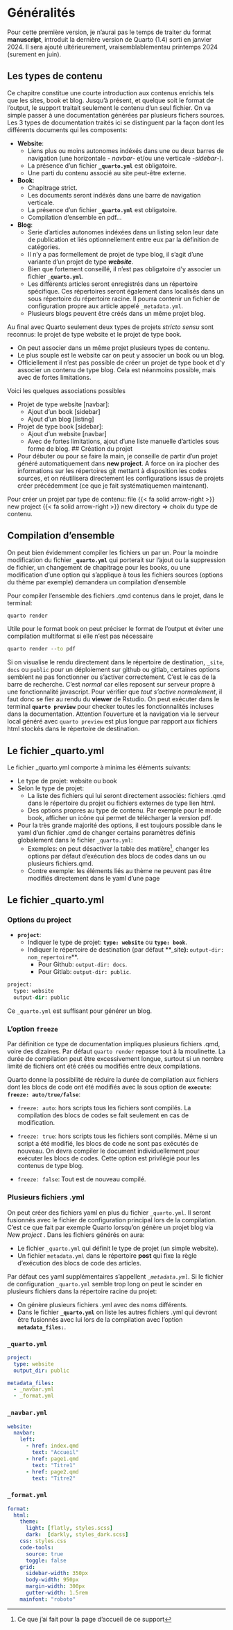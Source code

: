 
# Généralités

::: callout-note
Pour cette première version, je n'aurai pas le temps de traiter du format **manuscript**, introduit la dernière version de Quarto (1.4) sorti en janvier 2024. Il sera ajouté ultérieurement, vraisemblablementau printemps 2024 (surement en juin).
:::


## Les types de contenu

Ce chapitre constitue une courte introduction aux contenus enrichis tels que les sites, book et blog.  Jusqu'à présent, et quelque soit le format de l'output, le support traitait seulement le contenu d'un seul fichier. On va simple passer à une documentation générées par plusieurs fichers sources. Les 3 types de documentation traités ici se distinguent par la façon dont les différents documents qui les composents:

* **Website**: 
  * Liens plus ou moins autonomes indéxés dans une ou deux barres de navigation (une horizontale - *navbar*- et/ou une verticale -*sidebar*-).  
  * La présence d'un fichier **`_quarto.yml`** est obligatoire. 
  * Une parti du contenu associé au site peut-être externe.
* **Book**: 
  * Chapitrage strict. 
   * Les documents seront indéxés dans une barre de navigation verticale. 
   * La présence d'un fichier **`_quarto.yml`** est obligatoire.
   * Compilation d'ensemble en pdf...
* **Blog**: 
  * Serie d'articles autonomes indéxées dans un listing selon leur date de publication et liés optionnellement entre eux par la définition de catégories. 
  * Il n'y a pas formellement de projet de type blog, il s'agit d'une variante d'un projet de type ***website***. 
  * Bien que fortement conseillé, il n'est pas obligatoire d'y associer un fichier **`_quarto.yml`**.
  * Les différents articles seront enregistrés dans un répertoire spécifique. Ces répertoires seront également dans localisés dans un sous répertoire du répertoire racine. Il pourra contenir un fichier de configuration propre aux article appelé `_metadata.yml`. 
  * Plusieurs blogs peuvent être créés dans un même projet blog. 

Au final avec Quarto seulement deux types de projets *stricto sensu* sont reconnus: le projet de type website et le projet de type book.  

* On peut associer dans un même projet plusieurs types de contenu. 
* Le plus souple est le website car on peut y associer un book ou un blog. 
* Officiellement il n'est pas possible de créer un projet de type book et d'y associer un contenu de type blog. Cela est néanmoins possible, mais avec de fortes limitations. 

Voici les quelques associations possibles

* Projet de type website [navbar]:
  * Ajout d'un book      [sidebar]
  * Ajout d'un blog      [listing]
* Projet de type book    [sidebar]:
  * Ajout d'un website   [navbar]
  * Avec de fortes limitations, ajout d'une liste manuelle d'articles sous forme de blog.
## Création du projet

* Pour débuter ou pour se faire la main, je conseille de partir d'un projet généré automatiquement dans **new project**. A force on ira piocher des informations sur les répertoires git mettant à disposition les codes sources, et on réutilisera directement les configurations issus de projets créer précédemment (ce que je fait systématiquemen maintenant).

Pour créer un projet par type de contenu: file {{< fa solid arrow-right >}} new project {{< fa solid arrow-right >}} new directory => choix du type de contenu.

## Compilation d'ensemble

On peut bien évidemment compiler les fichiers un par un. Pour  la moindre modification du fichier **`_quarto.yml`** qui porterait sur l'ajout ou la suppression de fichier, un changement de chapitrage pour les books, ou une modification  d'une option qui s'applique à tous les fichiers sources (options du thème par exemple) demandera un compilation d'ensemble

Pour compiler l'ensemble des fichiers .qmd contenus dans le projet, dans le terminal:

```.mf
quarto render
```

Utile pour le format book on peut préciser le format de l'output et éviter une compilation multiformat si elle n'est pas nécessaire

```.mf
quarto render --to pdf
```

::: callout-warning

Si on visualise le rendu directement dans le répertoire de destination, `_site`, `docs` ou `public` pour un déploiement sur github ou gitlab,  certaines options semblent ne pas fonctionner ou s'activer correctement. C'est le cas de la barre de recherche. C'est *normal* car elles reposent sur serveur propre à une fonctionnalité javascript. Pour vérifier que *tout s'active normalement*, il faut donc se fier au rendu du **viewer** de Rstudio. On peut exécuter dans le terminal **`quarto preview`** pour checker toutes les fonctionnalités incluses dans la documentation. Attention l'ouverture et la navigation via le serveur local généré avec `quarto preview` est plus longue par rapport aux fichiers html stockés dans le répertoire de destination.

:::

## Le fichier _quarto.yml

Le fichier _quarto.yml comporte à minima les éléments suivants: 

* Le type de projet: website ou book
* Selon le type de projet: 
  * La liste des fichiers qui lui seront directement associés: fichiers .qmd dans le répertoire du projet ou fichiers externes de type lien html.
  * Des options propres au type de contenu. Par exemple pour le mode book, afficher un icône qui permet de télécharger la version pdf.
* Pour la très grande majorité des options, il est toujours possible dans le yaml d'un fichier .qmd de changer certains paramètres définis globalement dans le fichier `_quarto.yml`:
  * Exemples: on peut désactiver la table des matière^[Ce que j'ai fait pour la page d'accueil de ce support], changer les options par défaut d'exécution des blocs de codes dans un ou plusieurs fichiers.qmd. 
  * Contre exemple: les éléments liés au thème ne peuvent pas être modifiés directement dans le yaml d'une page


## Le fichier _quarto.yml

### Options du project

* **`project`**: 
  * Indiquer le type de projet: **`type: website`** ou **`type: book`**.
  * Indiquer le répertoire de destination (par défaut **_site**): **`output-dir: nom_repertoire`**.
    * Pour Github: `output-dir: docs`.
    * Pour Gitlab: `output-dir: public`.

```.mf
project:
  type: website
  output-dir: public
```

Ce `_quarto.yml` est suffisant pour générer un blog.

### L'option **`freeze`** {#sec-freeze}

Par définition ce type de documentation impliques plusieurs fichiers .qmd, voire des dizaines.
Par défaut `quarto render` repasse tout à la moulinette. La durée de compilation peut être excessivement longue, surtout si un nombre limité de fichiers ont été créés ou modifiés entre deux compilations.  

Quarto donne la possibilité de réduire la durée de compilation aux fichiers dont les blocs de code ont été modifiés avec la sous option de **`execute`**: **`freeze: auto/true/false`**: 

* `freeze: auto`: hors scripts tous les fichiers sont compilés. La compilation des blocs de codes se fait seulement en cas de modification.

* `freeze: true`: hors scripts tous les fichiers sont compilés. Même si un script a été modifié, les blocs de code ne sont pas exécutés de nouveau. On devra compiler le document individuellement pour exécuter les blocs de codes. Cette option est privilégié pour les contenus de type blog.

* `freeze: false`: Tout est de nouveau compilé.

  
### Plusieurs fichiers .yml

On peut créer des fichiers yaml en plus du fichier `_quarto.yml`. Il seront fusionnés avec le fichier de configuration principal lors de la compilation. C'est ce que fait par exemple Quarto lorsqu'on génère un projet blog via *New project* . Dans les fichiers générés on aura:

* Le fichier `_quarto.yml` qui définit le type de projet (un simple website).
* Un fichier `metadata.yml` dans le répertoire **post** qui fixe la règle d'exécution des blocs de code des articles.

Par défaut ces yaml supplémentaires s'appellent *`_metadata.yml`*. Si le fichier de configuration `_quarto.yml` semble trop long on peut le scinder en plusieurs fichiers dans la répertoire racine du projet: 

* On génère plusieurs fichiers .yml avec des noms différents.
* Dans le fichier **`_quarto.yml`** on liste les autres fichiers .yml qui devront être fusionnés avec lui lors de la compilation avec l'option **`metadata_files:`**.

::: {.panel-tabset}

### **`_quarto.yml`**

```.yaml
project:
  type: website
  output_dir: public

metadata_files:
  - _navbar.yml
  - _format.yml
```

### **`_navbar.yml`**

```.yaml
website: 
  navbar:
    left:
      - href: index.qmd
        text: "Accueil"
      - href: page1.qmd
        text: "Titre1"
      - href: page2.qmd
        text: "Titre2"
```

### **`_format.yml`**

```.yaml

format:
  html:
    theme:
      light: [flatly, styles.scss]
      dark:  [darkly, styles_dark.scss]
    css: styles.css
    code-tools:
      source: true
      toggle: false
    grid:
      sidebar-width: 350px
      body-width: 950px
      margin-width: 300px
      gutter-width: 1.5rem
    mainfont: "roboto"  
```

:::
